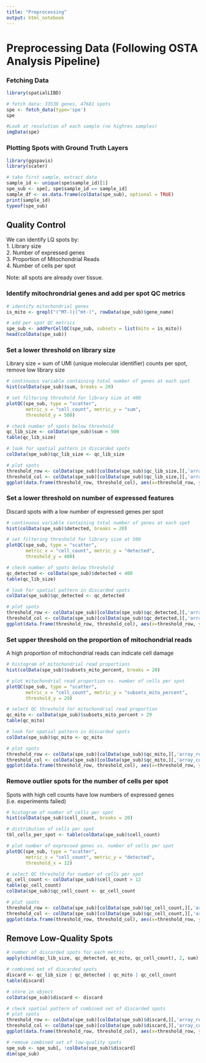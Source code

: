 ```yaml
---
title: "Preprocessing"
output: html_notebook
---
```

# Preprocessing Data (Following OSTA Analysis Pipeline)

### Fetching Data
```r
library(spatialLIBD)
```

```r
# fetch data: 33538 genes, 47681 spots
spe <- fetch_data(type='spe')
spe
```
```r
#Look at resolution of each sample (no highres samples)
imgData(spe)
```

### Plotting Spots with Ground Truth Layers
```r
library(ggspavis)
library(scater)
```

```r
# take first sample, extract data
sample_id <- unique(spe$sample_id)[1]
spe_sub <- spe[, spe$sample_id == sample_id]
sample_df <- as.data.frame(colData(spe_sub), optional = TRUE)
print(sample_id)
typeof(spe_sub)
```


## Quality Control
We can identify LQ spots by:  
1. Library size  
2. Number of expressed genes  
3. Proportion of Mitochondrial Reads  
4. Number of cells per spot  

Note: all spots are already over tissue.  

### Identify mitochrondrial genes and add per spot QC metrics
```r
# identify mitochondrial genes
is_mito <- grepl("(^MT-)|(^mt-)", rowData(spe_sub)$gene_name)

# add per spot QC metrics
spe_sub <- addPerCellQC(spe_sub, subsets = list(mito = is_mito))
head(colData(spe_sub))
```

### Set a lower threshold on library size 
Library size = sum of UMI (unique molecular identifier) counts per spot, remove low library size
```r
# continuous variable containing total number of genes at each spot
hist(colData(spe_sub)$sum, breaks = 20)

# set filtering threshold for library size at 400
plotQC(spe_sub, type = "scatter", 
       metric_x = "cell_count", metric_y = "sum", 
       threshold_y = 500)

# check number of spots below threshold
qc_lib_size <- colData(spe_sub)$sum < 500
table(qc_lib_size)

# look for spatial pattern in discarded spots
colData(spe_sub)$qc_lib_size <- qc_lib_size

# plot spots
threshold_row <- colData(spe_sub)[colData(spe_sub)$qc_lib_size,][,'array_row']
threshold_col <- colData(spe_sub)[colData(spe_sub)$qc_lib_size,][,'array_col']
ggplot(data.frame(threshold_row, threshold_col), aes(x=threshold_row, y=threshold_col)) + geom_point()
```
### Set a lower threshold on number of expressed features
Discard spots with a low number of expressed genes per spot
```r
# continuous variable containing total number of genes at each spot
hist(colData(spe_sub)$detected, breaks = 20)

# set filtering threshold for library size at 500
plotQC(spe_sub, type = "scatter", 
       metric_x = "cell_count", metric_y = "detected", 
       threshold_y = 400)

# check number of spots below threshold
qc_detected <- colData(spe_sub)$detected < 400
table(qc_lib_size)

# look for spatial pattern in discarded spots
colData(spe_sub)$qc_detected <- qc_detected

# plot spots
threshold_row <- colData(spe_sub)[colData(spe_sub)$qc_detected,][,'array_row']
threshold_col <- colData(spe_sub)[colData(spe_sub)$qc_detected,][,'array_col']
ggplot(data.frame(threshold_row, threshold_col), aes(x=threshold_row, y=threshold_col)) + geom_point()
```
### Set upper threshold on the proportion of mitochondrial reads
A high proportion of mitochondrial reads can indicate cell damage
```r
# histogram of mitochondrial read proportions
hist(colData(spe_sub)$subsets_mito_percent, breaks = 20)

# plot mitochondrial read proportion vs. number of cells per spot
plotQC(spe_sub, type = "scatter", 
       metric_x = "cell_count", metric_y = "subsets_mito_percent", 
       threshold_y = 29)

# select QC threshold for mitochondrial read proportion
qc_mito <- colData(spe_sub)$subsets_mito_percent > 29
table(qc_mito)

# look for spatial pattern in discarded spots
colData(spe_sub)$qc_mito <- qc_mito

# plot spots
threshold_row <- colData(spe_sub)[colData(spe_sub)$qc_mito,][,'array_row']
threshold_col <- colData(spe_sub)[colData(spe_sub)$qc_mito,][,'array_col']
ggplot(data.frame(threshold_row, threshold_col), aes(x=threshold_row, y=threshold_col)) + geom_point()
```
### Remove outlier spots for the number of cells per spot
Spots with high cell counts have low numbers of expressed genes (i.e. experiments failed)
```r
# histogram of number of cells per spot
hist(colData(spe_sub)$cell_count, breaks = 20)

# distribution of cells per spot
tbl_cells_per_spot <- table(colData(spe_sub)$cell_count)

# plot number of expressed genes vs. number of cells per spot
plotQC(spe_sub, type = "scatter", 
       metric_x = "cell_count", metric_y = "detected", 
       threshold_x = 12)

# select QC threshold for number of cells per spot
qc_cell_count <- colData(spe_sub)$cell_count > 12
table(qc_cell_count)
colData(spe_sub)$qc_cell_count <- qc_cell_count

# plot spots
threshold_row <- colData(spe_sub)[colData(spe_sub)$qc_cell_count,][,'array_row']
threshold_col <- colData(spe_sub)[colData(spe_sub)$qc_cell_count,][,'array_col']
ggplot(data.frame(threshold_row, threshold_col), aes(x=threshold_row, y=threshold_col)) + geom_point()
```
## Remove Low-Quality Spots
```r
# number of discarded spots for each metric
apply(cbind(qc_lib_size, qc_detected, qc_mito, qc_cell_count), 2, sum)

# combined set of discarded spots
discard <- qc_lib_size | qc_detected | qc_mito | qc_cell_count
table(discard)

# store in object
colData(spe_sub)$discard <- discard

# check spatial pattern of combined set of discarded spots
# plot spots
threshold_row <- colData(spe_sub)[colData(spe_sub)$discard,][,'array_row']
threshold_col <- colData(spe_sub)[colData(spe_sub)$discard,][,'array_col']
ggplot(data.frame(threshold_row, threshold_col), aes(x=threshold_row, y=threshold_col)) + geom_point()
```
```r
# remove combined set of low-quality spots
spe_sub <- spe_sub[, !colData(spe_sub)$discard]
dim(spe_sub)
```


